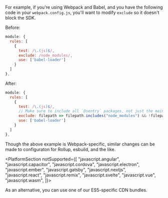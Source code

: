 For example, if you're using Webpack and Babel, and you have the following code in your `webpack.config.js`, you'll want to modify `exclude` so it doesn't block the SDK.

Before:

```javascript {filename:webpack.config.js}
module: {
  rules: [
    {
      test: /\.(js)$/,
      exclude: /node_modules/,
      use: ['babel-loader']
    }
  ]
},
```

After:

```javascript {filename:webpack.config.js}
module: {
  rules: [
    {
      test: /\.(js)$/,
      // Make sure to include all `@sentry` packages, not just the main SDK package
      exclude: filepath => filepath.includes("node_modules") && !filepath.includes("@sentry"),
      use: ['babel-loader']
    }
  ]
},
```

Though the above example is Webpack-specific, similar changes can be made to configuraton for Rollup, esbuild, and the like.

<PlatformSection notSupported={[
"javascript.angular",
"javascript.capacitor",
"javascript.cordova",
"javascript.electron",
"javascript.ember",
"javascript.gatsby",
"javascript.nextjs",
"javascript.react",
"javascript.remix",
"javascript.svelte",
"javascript.vue",
"javascript.wasm",
]}>

As an alternative, you can use one of our ES5-specific <PlatformLink to="/install/cdn/#available-bundles">CDN bundles</PlatformLink>.

</PlatformSection>
